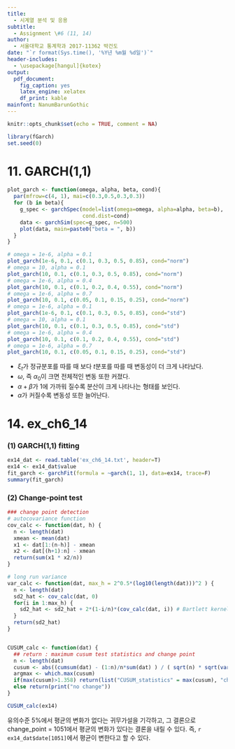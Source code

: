 ```yaml
---
title: 
  - 시계열 분석 및 응용
subtitle:
  - Assignment \#6 (11, 14)
author: 
  - 서울대학교 통계학과 2017-11362 박건도
date: "`r format(Sys.time(), '%Y년 %m월 %d일')`"
header-includes:
  - \usepackage[hangul]{kotex}
output:
  pdf_document:
    fig_caption: yes
    latex_engine: xelatex
    df_print: kable
mainfont: NanumBarunGothic
---
```


```r
knitr::opts_chunk$set(echo = TRUE, comment = NA)
```

```r
library(fGarch)
set.seed(0)
```

# 11. GARCH(1,1)

```r
plot_garch <- function(omega, alpha, beta, cond){
  par(mfrow=c(4, 1), mai=c(0.3,0.5,0.3,0.3))
  for (b in beta){
    g_spec <- garchSpec(model=list(omega=omega, alpha=alpha, beta=b),
                        cond.dist=cond)
    data <- garchSim(spec=g_spec, n=500)
    plot(data, main=paste0("beta = ", b))
  }
}
```

\newpage

```r
# omega = 1e-6, alpha = 0.1
plot_garch(1e-6, 0.1, c(0.1, 0.3, 0.5, 0.85), cond="norm")
# omega = 10, alpha = 0.1
plot_garch(10, 0.1, c(0.1, 0.3, 0.5, 0.85), cond="norm")
# omega = 1e-6, alpha = 0.4
plot_garch(10, 0.1, c(0.1, 0.2, 0.4, 0.55), cond="norm")
# omega = 1e-6, alpha = 0.7
plot_garch(10, 0.1, c(0.05, 0.1, 0.15, 0.25), cond="norm")
# omega = 1e-6, alpha = 0.1
plot_garch(1e-6, 0.1, c(0.1, 0.3, 0.5, 0.85), cond="std")
# omega = 10, alpha = 0.1
plot_garch(10, 0.1, c(0.1, 0.3, 0.5, 0.85), cond="std")
# omega = 1e-6, alpha = 0.4
plot_garch(10, 0.1, c(0.1, 0.2, 0.4, 0.55), cond="std")
# omega = 1e-6, alpha = 0.7
plot_garch(10, 0.1, c(0.05, 0.1, 0.15, 0.25), cond="std")
```
\newpage

- $\xi_t$가 정규분포를 따를 때 보다 $t$분포를 따를 때 변동성이 더 크게 나타났다.
- $\omega$, 즉 $\alpha_0$이 크면 전체적인 변동 또한 커졌다.
- $\alpha + \beta$가 1에 가까워 질수록 분산이 크게 나타나는 형태를 보인다.
- $\alpha$가 커질수록 변동성 또한 늘어난다.

# 14. ex_ch6_14

### (1) GARCH(1,1) fitting
```r
ex14_dat <- read.table('ex_ch6_14.txt', header=T)
ex14 <- ex14_dat$value
fit_garch <- garchFit(formula = ~garch(1, 1), data=ex14, trace=F)
summary(fit_garch)
```

### (2) Change-point test
```r
### change point detection
# autocovariance function
cov_calc <- function(dat, h) {
  n <- length(dat)
  xmean <- mean(dat)
  x1 <- dat[1:(n-h)] - xmean
  x2 <- dat[(h+1):n] - xmean
  return(sum(x1 * x2/n))
}

# long run variance
var_calc <- function(dat, max_h = 2^0.5*(log10(length(dat)))^2 ) {
  n <- length(dat)
  sd2_hat <- cov_calc(dat, 0)
  for(i in 1:max_h) {
    sd2_hat <- sd2_hat + 2*(1-i/n)*(cov_calc(dat, i)) # Bartlett kernel
  }
  return(sd2_hat)
}


CUSUM_calc <- function(dat) {
  ## return : maximum cusum test statistics and change point
  n <- length(dat)
  cusum <- abs((cumsum(dat) - (1:n)/n*sum(dat) ) / ( sqrt(n) * sqrt(var_calc(dat))))
  argmax <- which.max(cusum)
  if(max(cusum)>1.358) return(list("CUSUM_statistics" = max(cusum), "change_point"=argmax))
  else return(print("no change"))
}

CUSUM_calc(ex14)
```

유의수준 5%에서 평균의 변화가 없다는 귀무가설을 기각하고, 그 결론으로 change_point = 1051에서 평균의 변화가 있다는 결론을 내릴 수 있다. 즉, `r ex14_dat$date[1051]`에서 평균이 변한다고 할 수 있다.
